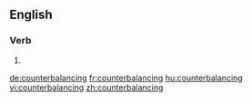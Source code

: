
==English==

===Verb===
{{head|en|present participle}}

# {{present participle of|counterbalance|lang=en}}

[[de:counterbalancing]]
[[fr:counterbalancing]]
[[hu:counterbalancing]]
[[vi:counterbalancing]]
[[zh:counterbalancing]]